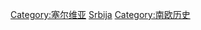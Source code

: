 {{Catnav|頁面分類|地理|国家|欧洲国家|塞尔维亚}}
{{Catnav|頁面分類|历史|各區域的歷史|欧洲历史}}
{{Commonscat|History of Serbia}}

[[Category:塞尔维亚|Category:塞尔维亚]]
[[Category:歐洲各國歷史‎|Srbija]]
[[Category:南欧历史|Category:南欧历史]]